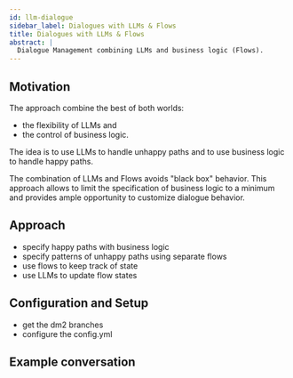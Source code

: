 ```yaml
---
id: llm-dialogue
sidebar_label: Dialogues with LLMs & Flows
title: Dialogues with LLMs & Flows
abstract: |
  Dialogue Management combining LLMs and business logic (Flows).
---
```



<RasaDiscoveryBanner />

## Motivation

The approach combine the best of both worlds:

- the flexibility of LLMs and
- the control of business logic.

The idea is to use LLMs to handle unhappy paths and to use business logic to
handle happy paths.

The combination of LLMs and Flows avoids "black box" behavior. This approach
allows to limit the specification of business logic to a minimum and provides
ample opportunity to customize dialogue behavior.

## Approach

- specify happy paths with business logic
- specify patterns of unhappy paths using separate flows
- use flows to keep track of state
- use LLMs to update flow states

## Configuration and Setup
- get the dm2 branches
- configure the config.yml

## Example conversation
